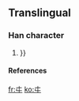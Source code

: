 ==Translingual==

===Han character===
{{Han char|rn={{{rn|}}}|rad=丨|as=02|sn=3|four={{{four|}}}|canj=十女 (JV)}}
# {{{cmean|{{defn|Han}}}}}

====References====
{{Han ref|kx=0079.020|dkj={{{dkj|}}}|dj={{{dj|}}}|hdz=10009.060|uh=3404|ud=13316|bh={{{bh|}}}}|bd={{{bd|}}}}}



[[fr:㐄]]
[[ko:㐄]]